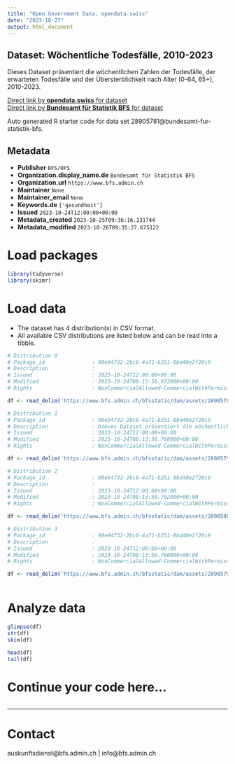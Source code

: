```yaml
---
title: "Open Government Data, opendata.swiss"
date: "2023-10-27"
output: html_document
---
```


## Dataset: Wöchentliche Todesfälle, 2010-2023

Dieses Dataset präsentiert die wöchentlichen Zahlen der Todesfälle, der erwarteten Todesfälle und der Übersterblichkeit nach Alter (0-64, 65+), 2010-2023.

[Direct link by **opendata.swiss** for dataset](https://opendata.swiss/de/dataset/wochentliche-todesfalle-2010-2023)<br>
[Direct link by **Bundesamt für Statistik BFS** for dataset](https://www.bfs.admin.ch/asset/de/ts-d-14.03.04.03-wr)

Auto generated R starter code for data set 28905781@bundesamt-fur-statistik-bfs.

## Metadata

- **Publisher** `BFS/OFS`
- **Organization.display_name.de** `Bundesamt für Statistik BFS`
- **Organization.url** `https://www.bfs.admin.ch`
- **Maintainer** `None`
- **Maintainer_email** `None`
- **Keywords.de** `['gesundheit']`
- **Issued** `2023-10-24T12:00:00+00:00`
- **Metadata_created** `2023-10-25T09:36:16.231744`
- **Metadata_modified** `2023-10-26T09:35:27.675122`


# Load packages

```r

library(tidyverse)
library(skimr)

```

# Load data

-   The dataset has 4 distribution(s) in CSV format.
-   All available CSV distributions are listed below and can be read into a tibble.

```r

# Distribution 0
# Package_id               : 98e94732-2bc6-4a71-b251-8bd40e2f20c9
# Description              : 
# Issued                   : 2023-10-24T12:00:00+00:00
# Modified                 : 2023-10-24T08:13:56.972000+00:00
# Rights                   : NonCommercialAllowed-CommercialWithPermission-ReferenceRequired

df <- read_delim('https://www.bfs.admin.ch/bfsstatic/dam/assets/28905786/master')

# Distribution 1
# Package_id               : 98e94732-2bc6-4a71-b251-8bd40e2f20c9
# Description              : Dieses Dataset präsentiert die wöchentlichen Zahlen der Todesfälle, der erwarteten Todesfälle und der Übersterblichkeit nach Alter (0-64, 65+), 2010-2023.
# Issued                   : 2023-10-24T12:00:00+00:00
# Modified                 : 2023-10-24T08:13:56.768000+00:00
# Rights                   : NonCommercialAllowed-CommercialWithPermission-ReferenceRequired

df <- read_delim('https://www.bfs.admin.ch/bfsstatic/dam/assets/28905798/master')

# Distribution 2
# Package_id               : 98e94732-2bc6-4a71-b251-8bd40e2f20c9
# Description              : 
# Issued                   : 2023-10-24T12:00:00+00:00
# Modified                 : 2023-10-24T08:13:56.762000+00:00
# Rights                   : NonCommercialAllowed-CommercialWithPermission-ReferenceRequired

df <- read_delim('https://www.bfs.admin.ch/bfsstatic/dam/assets/28905802/master')

# Distribution 3
# Package_id               : 98e94732-2bc6-4a71-b251-8bd40e2f20c9
# Description              : 
# Issued                   : 2023-10-24T12:00:00+00:00
# Modified                 : 2023-10-24T08:13:56.760000+00:00
# Rights                   : NonCommercialAllowed-CommercialWithPermission-ReferenceRequired

df <- read_delim('https://www.bfs.admin.ch/bfsstatic/dam/assets/28905793/master')



```

# Analyze data

```r

glimpse(df)
str(df)
skim(df)

head(df)
tail(df)

```

# Continue your code here...

```r

```

------------------------------------------------------------------------

# Contact

auskunftsdienst@bfs.admin.ch | info@bfs.admin.ch
